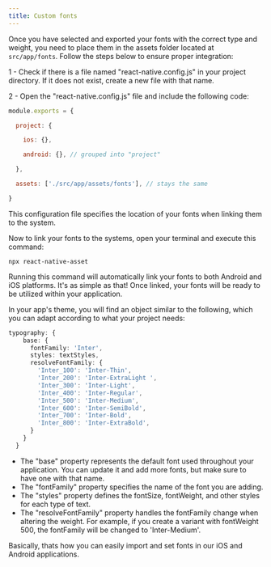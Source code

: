 ```yaml
---
title: Custom fonts
---
```


Once you have selected and exported your fonts with the correct type and weight, you need to place them in the assets folder located at `src/app/fonts`. Follow the steps below to ensure proper integration:

1 - Check if there is a file named "react-native.config.js" in your project directory. If it does not exist, create a new file with that name.
    
2 - Open the "react-native.config.js" file and include the following code:
 ```js
 module.exports = {

  project: {

    ios: {},

    android: {}, // grouped into "project"

  },

  assets: ['./src/app/assets/fonts'], // stays the same

}
```

This configuration file specifies the location of your fonts when linking them to the system.

Now to link your fonts to the systems, open your terminal and execute this command:
```
npx react-native-asset
```
Running this command will automatically link your fonts to both Android and iOS platforms. It's as simple as that! Once linked, your fonts will be ready to be utilized within your application.

In your app's theme, you will find an object similar to the following, which you can adapt according to what your project needs:
```ts
typography: {
    base: {
      fontFamily: 'Inter',
      styles: textStyles,
      resolveFontFamily: {
        'Inter_100': 'Inter-Thin',
        'Inter_200': 'Inter-ExtraLight ',
        'Inter_300': 'Inter-Light',
        'Inter_400': 'Inter-Regular',
        'Inter_500': 'Inter-Medium',
        'Inter_600': 'Inter-SemiBold',
        'Inter_700': 'Inter-Bold',
        'Inter_800': 'Inter-ExtraBold',
      }
    }
  }
```
- The "base" property represents the default font used throughout your application. You can update it and add more fonts, but make sure to have one with that name.
- The "fontFamily" property specifies the name of the font you are adding.
- The "styles" property defines the fontSize, fontWeight, and other styles for each type of text.
- The "resolveFontFamily" property handles the fontFamily change when altering the weight. For example, if you create a variant with fontWeight 500, the fontFamily will be changed to 'Inter-Medium'.

Basically, thats how you can easily import and set fonts in our iOS and Android applications.